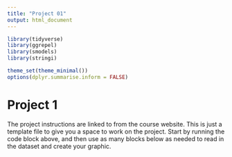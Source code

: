 ```yaml
---
title: "Project 01"
output: html_document
---
```


```r
library(tidyverse)
library(ggrepel)
library(smodels)
library(stringi)

theme_set(theme_minimal())
options(dplyr.summarise.inform = FALSE)
```

# Project 1

The project instructions are linked to from the course website. This is just a
template file to give you a space to work on the project. Start by running the
code block above, and then use as many blocks below as needed to read in the
dataset and create your graphic.

```r

```

